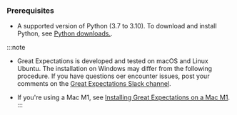 <!--

---Import---
<Preface />

---Header---
preface
-->

### Prerequisites

- A supported version of Python (3.7 to 3.10). To download and install Python, see [Python downloads.](https://www.python.org/downloads/).


:::note
- Great Expectations is developed and tested on macOS and Linux Ubuntu. The installation on Windows may differ from the following procedure. If you have questions oer encounter issues, post your comments on the [Great Expectations Slack channel](https://greatexpectationstalk.slack.com/join/shared_invite/zt-sugx45gn-SFe_ucDBbfi0FZC0mRNm_A#/shared-invite/email).

- If you're using a Mac M1, see [Installing Great Expectations on a Mac M1](https://greatexpectations.io/blog/m-one-mac-instructions).
:::

